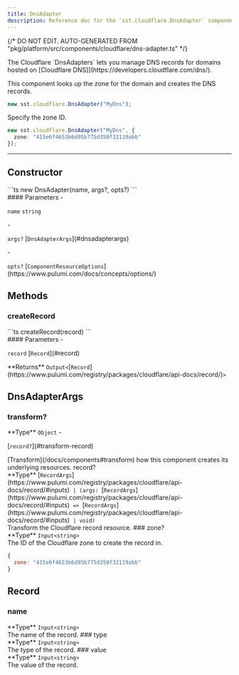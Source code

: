 ```yaml
---
title: DnsAdapter
description: Reference doc for the `sst.cloudflare.DnsAdapter` component.
---
```


{/* DO NOT EDIT. AUTO-GENERATED FROM "pkg/platform/src/components/cloudflare/dns-adapter.ts" */}


<div class="tsdoc">

<Section type="about">
The Cloudflare `DnsAdapters` lets you manage DNS records for domains hosted on [Cloudflare DNS]](https://developers.cloudflare.com/dns/).

This component looks up the zone for the domain and creates the DNS records.

```ts
new sst.cloudflare.DnsAdapter("MyDns");
```

Specify the zone ID.

```ts
new sst.cloudflare.DnsAdapter("MyDns", {
  zone: "415e6f4653b6d95b775d350f32119abb"
});
```
</Section>

---

## Constructor

<Segment>
<Section type="signature">
```ts
new DnsAdapter(name, args?, opts?)
```
</Section>

<Section type="parameters">
#### Parameters
- <p><code class="key">name</code> <code class="primitive">string</code></p>
- <p><code class="key">args?</code> [<code class="type">DnsAdapterArgs</code>](#dnsadapterargs)</p>
- <p><code class="key">opts?</code> [<code class="type">ComponentResourceOptions</code>](https://www.pulumi.com/docs/concepts/options/)</p>
</Section>
</Segment>

## Methods

### createRecord
<Segment>
<Section type="signature">
```ts
createRecord(record)
```
</Section>

<Section type="parameters">
#### Parameters
- <p><code class="key">record</code> [<code class="type">Record</code>](#record)</p>
</Section>

<InlineSection>
**Returns** <code class="primitive">Output</code><code class="symbol">&lt;</code>[<code class="type">Record</code>](https://www.pulumi.com/registry/packages/cloudflare/api-docs/record/)<code class="symbol">&gt;</code>
</InlineSection>

</Segment>

## DnsAdapterArgs
### transform?
<Segment>
<Section type="parameters">
<InlineSection>
**Type** <code class="primitive">Object</code>
</InlineSection>
- <p>[<code class="key">record?</code>](#transform-record)</p>
</Section>
[Transform](/docs/components#transform) how this component creates its underlying
resources.

</Segment>
<NestedTitle id="transform-record" Tag="h4" parent="transform.">record?</NestedTitle>
<Segment>
<Section type="parameters">
<InlineSection>
**Type** [<code class="type">RecordArgs</code>](https://www.pulumi.com/registry/packages/cloudflare/api-docs/record/#inputs)<code class="symbol"> | </code><code class="symbol">(</code><code class="primitive">args</code><code class="symbol">: </code>[<code class="type">RecordArgs</code>](https://www.pulumi.com/registry/packages/cloudflare/api-docs/record/#inputs)<code class="symbol"> => </code>[<code class="type">RecordArgs</code>](https://www.pulumi.com/registry/packages/cloudflare/api-docs/record/#inputs)<code class="symbol"> | </code><code class="primitive">void</code><code class="symbol">)</code>
</InlineSection>
</Section>
Transform the Cloudflare record resource.

</Segment>
### zone?
<Segment>
<Section type="parameters">
<InlineSection>
**Type** <code class="primitive">Input</code><code class="symbol">&lt;</code><code class="primitive">string</code><code class="symbol">&gt;</code>
</InlineSection>
</Section>
The ID of the Cloudflare zone to create the record in.

```js
{
  zone: "415e6f4653b6d95b775d350f32119abb"
}
```
</Segment>

## Record
### name
<Segment>
<Section type="parameters">
<InlineSection>
**Type** <code class="primitive">Input</code><code class="symbol">&lt;</code><code class="primitive">string</code><code class="symbol">&gt;</code>
</InlineSection>
</Section>
The name of the record.

</Segment>
### type
<Segment>
<Section type="parameters">
<InlineSection>
**Type** <code class="primitive">Input</code><code class="symbol">&lt;</code><code class="primitive">string</code><code class="symbol">&gt;</code>
</InlineSection>
</Section>
The type of the record.

</Segment>
### value
<Segment>
<Section type="parameters">
<InlineSection>
**Type** <code class="primitive">Input</code><code class="symbol">&lt;</code><code class="primitive">string</code><code class="symbol">&gt;</code>
</InlineSection>
</Section>
The value of the record.

</Segment>
</div>